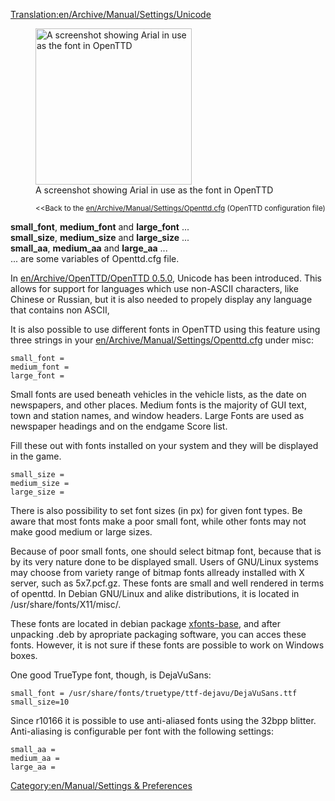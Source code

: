[[Translation:en/Archive/Manual/Settings/Unicode]]


[[File:en/Archive/Manual/Settings/Arialunicode.png|thumb|right|250px|A screenshot showing Arial in use as the font in OpenTTD]]
:<small><<Back to the [[en/Archive/Manual/Settings/Openttd.cfg]] (OpenTTD configuration file)</small>

'''small_font''', '''medium_font''' and '''large_font''' ...<br/>
'''small_size''', '''medium_size''' and '''large_size''' ...<br/>
'''small_aa''', '''medium_aa''' and '''large_aa''' ...<br/>
... are some variables of Openttd.cfg file.


In [[en/Archive/OpenTTD/OpenTTD 0.5.0]], Unicode has been introduced. This allows for support for languages which use non-ASCII characters, like Chinese or Russian, but it is also needed to propely display any language that contains non ASCII,

It is also possible to use different fonts in OpenTTD using this feature using three strings in your [[en/Archive/Manual/Settings/Openttd.cfg]] under misc:

<pre>small_font =
medium_font =
large_font =</pre>

Small fonts are used beneath vehicles in the vehicle lists, as the date on newspapers, and other places.
Medium fonts is the majority of GUI text, town and station names, and window headers.
Large Fonts are used as newspaper headings and on the endgame Score list.

Fill these out with fonts installed on your system and they will be displayed in the game.

<pre>small_size =
medium_size =
large_size =</pre>

There is also possibility to set font sizes (in px) for given font types.
Be aware that most fonts make a poor small font, while other fonts may not make good medium or large sizes.

Because of poor small fonts, one should select bitmap font, because that is by its very nature done to be displayed small. Users of GNU/Linux systems may choose from variety range of bitmap fonts allready installed with X server, such as 5x7.pcf.gz. These fonts are small and well rendered in terms of openttd. In Debian GNU/Linux and alike distributions, it is located in <nowiki>/usr/share/fonts/X11/misc/</nowiki>.

These fonts are located in debian package [http://packages.debian.org/etch/xfonts-base xfonts-base], and after unpacking .deb by apropriate packaging software, you can acces these fonts. However, it is not sure if these fonts are possible to work on Windows boxes.

One good TrueType font, though, is DejaVuSans:
<pre>small_font = /usr/share/fonts/truetype/ttf-dejavu/DejaVuSans.ttf
small_size=10</pre>


Since r10166 it is possible to use anti-aliased fonts using the 32bpp blitter. Anti-aliasing is configurable per font with the following settings:

<pre>small_aa =
medium_aa =
large_aa =</pre>

[[Category:en/Manual/Settings & Preferences]]